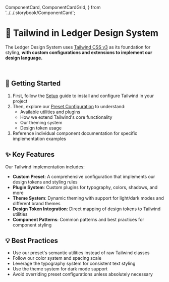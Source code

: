   ComponentCard,
  ComponentCardGrid,
} from '../../.storybook/ComponentCard';

<Meta title="Tailwind/Introduction" />

# 🎨 Tailwind in Ledger Design System

The Ledger Design System uses [Tailwind CSS v3](https://v3.tailwindcss.com/) as its foundation for styling, **with custom configurations and extensions to implement our design language.**

<ComponentCardGrid>
  <ComponentCard
    title="Setup Guide"
    description="Complete installation and configuration guide for integrating Tailwind CSS with the Ledger Design System."
    href="?path=/docs/tailwind-setup-guide--docs"
    emoji="⚙️"
  />

  <ComponentCard
    title="Preset Configuration"
    description="Custom plugins, theme architecture, design tokens integration, and dark mode implementation details."
    href="?path=/docs/tailwind-configuration--docs"
    emoji="🎛️"
  />
</ComponentCardGrid>
<br />

## 🚀 Getting Started

1. First, follow the [Setup](/docs/tailwind-setup-guide--docs) guide to install and configure Tailwind in your project
2. Then, explore our [Preset Configuration](/docs/tailwind-preset-configuration--docs) to understand:
   - Available utilities and plugins
   - How we extend Tailwind's core functionality
   - Our theming system
   - Design token usage
3. Reference individual component documentation for specific implementation examples

## ✨ Key Features

Our Tailwind implementation includes:

- **Custom Preset**: A comprehensive configuration that implements our design tokens and styling rules
- **Plugin System**: Custom plugins for typography, colors, shadows, and more
- **Theme System**: Dynamic theming with support for light/dark modes and different brand themes
- **Design Token Integration**: Direct mapping of design tokens to Tailwind utilities
- **Component Patterns**: Common patterns and best practices for component styling

## 💡 Best Practices

- Use our preset's semantic utilities instead of raw Tailwind classes
- Follow our color system and spacing scale
- Leverage the typography system for consistent text styling
- Use the theme system for dark mode support
- Avoid overriding preset configurations unless absolutely necessary
